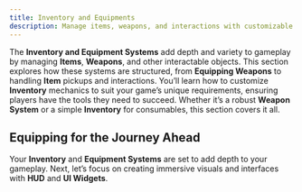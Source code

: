 ```yaml
---
title: Inventory and Equipments
description: Manage items, weapons, and interactions with customizable inventory systems.
---
```


The **Inventory and Equipment Systems** add depth and variety to gameplay by managing **Items**, **Weapons**, and other interactable objects.
This section explores how these systems are structured, from **Equipping Weapons** to handling **Item** pickups and interactions.
You’ll learn how to customize **Inventory** mechanics to suit your game’s unique requirements, ensuring players have the tools they need to succeed.
Whether it’s a robust **Weapon System** or a simple **Inventory** for consumables, this section covers it all.

## Equipping for the Journey Ahead

Your **Inventory** and **Equipment Systems** are set to add depth to your gameplay.
Next, let’s focus on creating immersive visuals and interfaces with **HUD** and **UI Widgets**.

